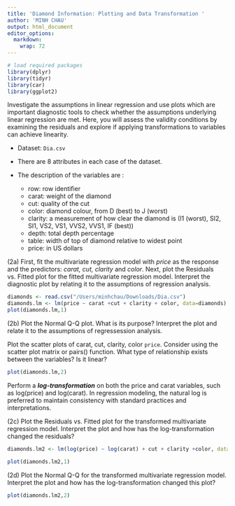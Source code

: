 ```yaml
---
title: 'Diamond Information: Plotting and Data Transformation '
author: 'MINH CHAU'
output: html_document
editor_options: 
  markdown: 
    wrap: 72
---
```


```r
# load required packages
library(dplyr)
library(tidyr)
library(car)
library(ggplot2) 
```

Investigate the assumptions in linear regression and use plots which are important diagnostic tools to check whether the assumptions underlying linear regression are met. Here, you will assess the validity conditions by examining the residuals and explore if applying transformations to variables can achieve linearity.

-   Dataset: `Dia.csv`

-   There are 8 attributes in each case of the dataset.
-   The description of the variables are :
    -   row: row identifier
    -   carat: weight of the diamond
    -   cut: quality of the cut
    -   color: diamond colour, from D (best) to J (worst)
    -   clarity: a measurement of how clear the diamond is (I1 (worst),
        SI2, SI1, VS2, VS1, VVS2, VVS1, IF (best))
    -   depth: total depth percentage
    -   table: width of top of diamond relative to widest point
    -   price: in US dollars

(2a) First, fit the multivariate regression model with *price* as the response and the predictors: *carat, cut, clarity* and *color*. Next, plot the Residuals vs. Fitted plot for the fitted multivariate regression model. Interpret the diagnostic plot by relating it to the assumptions of regression analysis.

```r
diamonds <- read.csv("/Users/minhchau/Downloads/Dia.csv")
diamonds.lm <- lm(price ~ carat +cut + clarity + color, data=diamonds)
plot(diamonds.lm,1)
```

(2b) Plot the Normal Q-Q plot. What is its purpose? Interpret the plot and relate it to the assumptions of regressession analysis.

Plot the scatter plots of carat, cut, clarity, color `price`. Consider using the scatter plot matrix or pairs() function. What type of relationship exists between the variables? Is it linear?

```r

plot(diamonds.lm,2)

```


Perform a ***log-transformation*** on both the price and carat variables, such as log(price) and log(carat). In regression modeling, the natural log is preferred to maintain consistency with standard practices and interpretations.

(2c) Plot the Residuals vs. Fitted plot for the transformed multivariate regression model. Interpret the plot and how has the log-transformation changed the residuals?
```r

diamonds.lm2 <- lm(log(price) ~ log(carat) + cut + clarity +color, data=diamonds)

plot(diamonds.lm2,1)
```


(2d) Plot the Normal Q-Q for the transformed multivariate regression model. Interpret the plot and how has the log-transformation changed this plot?
```r
plot(diamonds.lm2,2)

```


